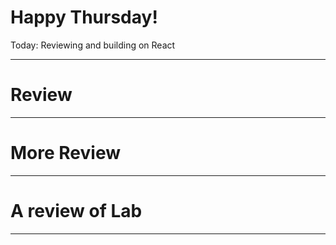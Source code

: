 
<Logo />

# Happy Thursday!

Today: Reviewing and building on React

---

# Review

<div className="codesurfer">
  <CodeSurfer
    theme={ultramin}
    code={require("!raw-loader!./assets/code/react_component.js")}
    lang="javascript"
    showNumbers={false}
    dark={false}
    steps={[
      { notes: "" },
      {
        lines: [3, 4, 5, 6],
        notes:
          "This is how we describe how our view will look using JSX. It's not HTML!"
      },
      {
        tokens: {
          4: [5, 6, 7, 8, 9]
        },
        notes:
          "We can execute javascript in JSX using {} to help us render the component"
      },
      {
        tokens: {
          1: [6, 7, 8]
        },
        notes:
          "'props' is an object given to the component by it's parent as a function argument"
      },
      {
        lines: [9],
        notes: "Props get passed in when the component is created"
      }
    ]}
  />
</div>

---

# More Review

<div className="codesurfer">
  <CodeSurfer
    theme={ultramin}
    code={require("!raw-loader!./assets/code/react_component_2.js")}
    lang="javascript"
    showNumbers={false}
    dark={false}
    steps={[
      { notes: "" },
      {
        notes:
          "We can transform an array of strings into an array of JSX elements using Array.map",
        lines: [3, 4, 5]
      },
      {
        notes:
          "This anonymous function takes in a name and returns JSX representing our Greeting component",
        lines: [4, 5],
        tokens: {
          3: [8, 9, 10, 11, 12, 13, 14]
        }
      },
      {
        notes:
          "This is how we pass props into a component. React will turn this into an object for us",
        lines: [4]
      },
      {
        notes: "We can then add this array of JSX elements into our component!",
        lines: [9]
      }
    ]}
  />
</div>

---

# A review of Lab

---

<div className="codesurfer">
  <CodeSurfer
    theme={ultramin}
    code={require("!raw-loader!./assets/code/lab_icon_component.js")}
    lang="javascript"
    showNumbers={false}
    dark={false}
    steps={[
      { notes: "A review of the Icon component" },
      { notes: "What kind of props does this Icon component need?" },
      { notes: "Just one: the type prop!", tokens: { 10: [7, 8, 9] } },
      { notes: "What does the type prop do? What are valid values for type?" },
      { notes: "'rt', 'like', and 'verified'!", lines: [4, 5, 6, 10] },
      { notes: "How do we pass this in?" }
    ]}
  />
</div>
